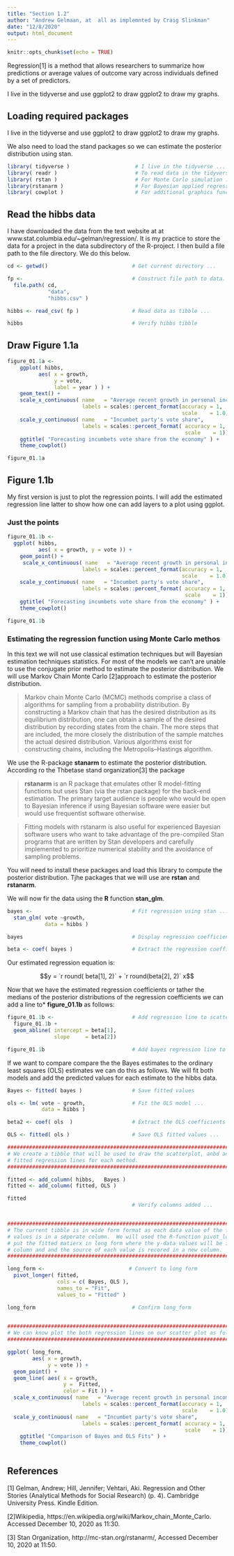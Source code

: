 ```yaml
---
title: "Section 1.2"
author: "Andrew Gelmaan, at  all as implemnted by Craig Slinkman"
date: "12/8/2020"
output: html_document
---
```


```r
knitr::opts_chunk$set(echo = TRUE)
```




Regression[1] is a method that allows researchers to summarize how predictions or average values of outcome vary across individuals defined by a set of predictors.

I live in the tidyverse and use ggplot2 to draw ggplot2 to draw my graphs.

## Loading required packages

I live in the tidyverse and use ggplot2 to draw ggplot2 to draw my graphs.

We also need to load the stand packages so we can estimate the posterior distribution using stan.

```r
library( tidyverse )                     # I live in the tidyverse ...
library( readr )                         # To read data in the tidyverse ...
library( rstan )                         # For Monte Carlo simulation ...
library(rstanarm )                       # For Bayesian applied regression modeling ...
library( cowplot )                       # For additional graphics functionality ...
```

## Read the hibbs data

I have downloaded the data from the text website at at www.stat.columbia.edu/~gelman/regression/.
It is my practice to store the data for a project in the data subdirectory of the R-project.  I then build a file path to the file directory.  We do this below.


```r
cd <- getwd()                           # Get current directory ...

fp <-                                   # Construct file path to data.
  file.path( cd,
             "data",
             "hibbs.csv" )

hibbs <- read_csv( fp )                 # Read data as tibble ...

hibbs                                   # Verify hibbs tibble
```

## Draw Figure 1.1a

```r
figure_01.1a <-   
    ggplot( hibbs,
          aes( x = growth,
               y = vote,
               label = year ) ) +
    geom_text() +
    scale_x_continuous( name   = "Average recent growth in personal income",
                        labels = scales::percent_format(accuracy = 1,
                                                        scale    = 1.0)) +
    scale_y_continuous( name   = "Incumbet party's vote share",
                        labels = scales::percent_format( accuracy = 1,
                                                         scale    = 1)) +
    ggtitle( "Forecasting incumbets vote share from the economy" ) +
    theme_cowplot()

figure_01.1a
```

## Figure 1.1b

My first version is just to plot the regression points.  I will add the
estimated regression line latter to show how one can add layers to a plot
using ggplot.

### Just the points

```r
figure_01.1b <- 
  ggplot( hibbs,
          aes( x = growth, y = vote )) +
    geom_point() +
     scale_x_continuous( name   = "Average recent growth in personal income",
                        labels = scales::percent_format(accuracy = 1,
                                                        scale    = 1.0)) +
    scale_y_continuous( name   = "Incumbet party's vote share",
                        labels = scales::percent_format( accuracy = 1,
                                                         scale    = 1)) +
    ggtitle( "Forecasting incumbets vote share from the economy" ) +
    theme_cowplot()

figure_01.1b
```


### Estimating the regression function using Monte Carlo methos

In this text we will not use classical estimation techniques but will Bayesian 
estimation techniques statistics.  For most of the models we can't are unable to use the conjugate prior method to estimate the posterior distribution. We will use Markov Chain Monte Carlo [2]approach to estimate the posterior distribution.

>Markov chain Monte Carlo (MCMC) methods comprise a class of algorithms for sampling from a probability distribution. By constructing a Markov chain that has the desired distribution as its equilibrium distribution, one can obtain a sample of the desired distribution by recording states from the chain. The more steps that are included, the more closely the distribution of the sample matches the actual desired distribution. Various algorithms exist for constructing chains, including the Metropolis–Hastings algorithm.

We use the R-package **stanarm** to estimate the posterior distribution.  According ro the Thbetase stand organization[3] the package  

>**rstanarm** is an R package that emulates other R model-fitting functions but uses Stan (via the rstan package) for the back-end estimation. The primary target audience is people who would be open to Bayesian inference if using Bayesian software were easier but would use frequentist software otherwise.

>Fitting models with rstanarm is also useful for experienced Bayesian software users who want to take advantage of the pre-compiled Stan programs that are written by Stan developers and carefully implemented to prioritize numerical stability and the avoidance of sampling problems.

You will need to install these packages and load this library to compute the posterior distribution. Tjhe packages that we will use are **rstan** and **rstanarm**. 

We will now fir the data using the **R** function **stan_glm**. 

```r
bayes <-                                # Fit regression using stan ...
  stan_glm( vote ~growth, 
            data = hibbs )

bayes                                   # Display regression coefficients ...

beta <- coef( bayes )                   # Extract the regression coefficiients ...

```

Our estimated regression equation is:

$$y = `r round( beta[1], 2)` + `r round(beta[2], 2)` x$$

Now that we have the estimated regression coefficients or tather the medians of the posterior distributions of the regression coefficients we can add a line to* **figure_01.1b** as follows:
```r
figure_01.1b <-                         # Add regression line to scatterplot ...
  figure_01.1b +
  geom_abline( intercept = beta[1],
               slope     = beta[2])

figure_01.1b                            # Add bayes regression line to scatterplot ...
```

If we want to compare compare the the Bayes estimates to the ordinary least squares (OLS) estimates we can do this as follows.  We will fit both models and add the predicted values for each estimate to the hibbs data.

```r
Bayes <- fitted( bayes )                # Save fitted values

ols <- lm( vote ~ growth,               # Fit the OLS model ...
           data = hibbs )

beta2 <- coef( ols  )                   # Extract the OLS coefficients

OLS <- fitted( ols )                    # Save OLS fitted values ...

################################################################################
# We create a tibble that will be used to draw the scatterplot, anbd add the
# fitted regression lines for each method.
################################################################################

fitted <- add_column( hibbs,   Bayes )
fitted <- add_column( fitted, OLS )

fitted 
                                        # Verify columns added ...


################################################################################
# The current tibble is in wide form format as each data value of the fitted
# values is in a seperate column.  We will used the R-function pivot_longer to
# put the fitted matierx in long form where the y-data values will be in a 
# column and and the source of each value is recored in a new column.
################################################################################

long_form <-                           # Convert to long form
  pivot_longer( fitted,
                cols = c( Bayes, OLS ),
                names_to = "Fit",
                values_to = "Fitted" )

long_form                               # Confirm long_form  

            
################################################################################
# We can know plot the both regression lines on our scatter plot as follows.
################################################################################

ggplot( long_form,
        aes( x = growth, 
             y = vote )) +
  geom_point() +
  geom_line( aes( x = growth, 
                  y =  Fitted, 
                  color = Fit )) +
  scale_x_continuous( name   = "Average recent growth in personal income",
                        labels = scales::percent_format(accuracy = 1,
                                                        scale    = 1.0)) +
  scale_y_continuous( name   = "Incumbet party's vote share",
                        labels = scales::percent_format( accuracy = 1,
                                                         scale    = 1)) +
    ggtitle( "Comparison of Bayes and OLS Fits" ) +
    theme_cowplot()
    


```

 

## References

[1] Gelman, Andrew; Hill, Jennifer; Vehtari, Aki. Regression and Other Stories (Analytical Methods for Social Research) (p. 4). Cambridge University Press. Kindle Edition. 

[2]Wikipedia, https://en.wikipedia.org/wiki/Markov_chain_Monte_Carlo.  Accessed December 10, 2020 as 11:30.  

[3] Stan Organization, http://mc-stan.org/rstanarm/, Accessed December 10, 2020 at 11:50.